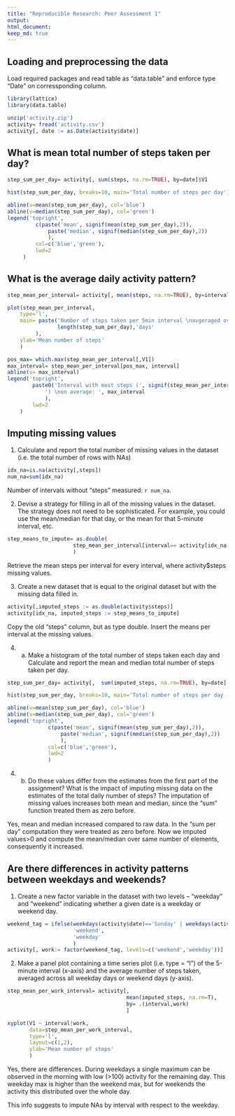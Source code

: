```yaml
---
title: "Reproducible Research: Peer Assessment 1"
output: 
html_document:
keep_md: true
---
```



## Loading and preprocessing the data

Load required packages and read table as "data.table" and enforce type "Date" on corressponding column.

```r
library(lattice)
library(data.table)

unzip('activity.zip')
activity= fread('activity.csv')
activity[, date := as.Date(activity$date)]
```

## What is mean total number of steps taken per day?
```r
step_sum_per_day= activity[, sum(steps, na.rm=TRUE), by=date]$V1

hist(step_sum_per_day, breaks=10, main='Total number of steps per day')

abline(v=mean(step_sum_per_day), col='blue')
abline(v=median(step_sum_per_day), col='green')
legend('topright', 
         c(paste('mean', signif(mean(step_sum_per_day),2)), 
             paste('median', signif(median(step_sum_per_day),2))
             ), 
         col=c('blue','green'), 
         lwd=2
     )
```



## What is the average daily activity pattern?
```r
step_mean_per_interval= activity[, mean(steps, na.rm=TRUE), by=interval]

plot(step_mean_per_interval, 
    type='l', 
    main= paste('Number of steps taken per 5min interval \navgeraged over', 
                length(step_sum_per_day),'days'
         ),
    ylab='Mean number of steps'
    )

pos_max= which.max(step_mean_per_interval[,V1])
max_interval= step_mean_per_interval[pos_max, interval]
abline(v= max_interval)
legend('topright', 
        paste0('Interval with most steps (', signif(step_mean_per_interval[pos_max, V1],2),
            ') \non average: ', max_interval
            ),
        lwd=2
    )
```



## Imputing missing values
1. Calculate and report the total number of missing values in the dataset (i.e. the total number of rows with NAs)

```r
idx_na=is.na(activity[,steps]) 
num_na=sum(idx_na)
```
Number of intervals without "steps" measured: `r num_na`.

2. Devise a strategy for filling in all of the missing values in the dataset. 
The strategy does not need to be sophisticated. 
For example, you could use the mean/median for that day, 
or the mean for that 5-minute interval, etc.

```r
step_means_to_impute= as.double(
                     step_mean_per_interval[interval== activity[idx_na, interval], V1]
                     )
```
Retrieve the mean steps per interval for every interval, where activity$steps missing values.

3. Create a new dataset that is equal to the original dataset but with the missing data filled in.

```r
activity[,imputed_steps := as.double(activity$steps)]
activity[idx_na, imputed_steps := step_means_to_impute]
```
Copy the old "steps" column, but as type double. Insert the means per interval at the missing values.


4. (a) Make a histogram of the total number of steps taken each day and Calculate and report the mean and median total number of steps taken per day. 

```r
step_sum_per_day= activity[,  sum(imputed_steps, na.rm=TRUE), by=date][,V1]

hist(step_sum_per_day, breaks=10, main='Total number of steps per day (imputed)')

abline(v=mean(step_sum_per_day), col='blue')
abline(v=median(step_sum_per_day), col='green')
legend('topright', 
             c(paste('mean', signif(mean(step_sum_per_day),2)), 
                 paste('median', signif(median(step_sum_per_day),2))
                 ), 
             col=c('blue','green'), 
             lwd=2
             )
```

4. (b) Do these values differ from the estimates from the first part of the assignment? What is the impact of imputing missing data on the estimates of the total daily number of steps?
The imputation of missing values increases both mean and median, 
since the "sum" function treated them as zero before.

Yes, mean and median increased compared to raw data. 
In the "sum per day" computation they were treated as zero before. 
Now we imputed values>0 and compute the mean/median over same number of elements, 
consequently it increased.


## Are there differences in activity patterns between weekdays and weekends?

1. Create a new factor variable in the dataset with two levels – “weekday” and “weekend” 
indicating whether a given date is a weekday or weekend day.

```r
weekend_tag = ifelse(weekdays(activity$date)=='Sunday' | weekdays(activity$date)=='Saturday', 
                     'weekend', 
                     'weekday'
                     )
activity[, work:= factor(weekend_tag, levels=c('weekend','weekday'))]
```


2. Make a panel plot containing a time series plot (i.e. type = "l") of the 5-minute interval (x-axis) and the average number of steps taken, averaged across all weekday days or weekend days (y-axis). 

```r
step_mean_per_work_interval= activity[,
                                      mean(imputed_steps, na.rm=T), 
                                      by= .(interval,work)
                                      ]

xyplot(V1 ~ interval|work, 
       data=step_mean_per_work_interval, 
       type='l',
       layout=c(1,2),
       ylab='Mean number of steps'
       )

```

Yes, there are differences. During weekdays a single maximum can be observed  in the morning with low (>100) activity for the remaining day. This weekday max is higher than the weekend max, but for weekends the activity this distributed over the whole day. 

This info suggests to impute NAs by interval with respect to the weekday.



